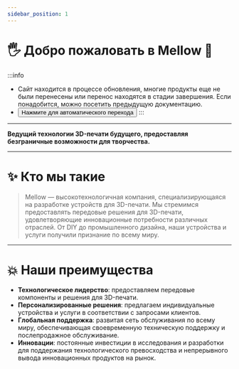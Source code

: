 ```yaml
---
sidebar_position: 1
---
```





# 🖐 Добро пожаловать в Mellow 🎉️

:::info
* Сайт находится в процессе обновления, многие продукты еще не были перенесены или перенос находятся в стадии завершения. Если понадобится, можно посетить предыдущую документацию.
* <Button variant="contained" disableElevation href="https://mellow-old.klipper.cn/#/">Нажмите для автоматического перехода</Button>
:::
---

**Ведущий технологии 3D-печати будущего, предоставляя безграничные возможности для творчества.**

---

# ✨ Кто мы такие

> Mellow — высокотехнологичная компания, специализирующаяся на разработке устройств для 3D-печати.
> Мы стремимся предоставлять передовые решения для 3D-печати, удовлетворяющие инновационные потребности различных отраслей.
> От DIY до промышленного дизайна, наши устройства и услуги получили признание по всему миру.

---

# 💥 Наши преимущества

- **Технологическое лидерство**: предоставляем передовые компоненты и решения для 3D-печати.
- **Персонализированные решения**: предлагаем индивидуальные устройства и услуги в соответствии с запросами клиентов.
- **Глобальная поддержка**: развитая сеть обслуживания по всему миру, обеспечивающая своевременную техническую поддержку и послепродажное обслуживание.
- **Инновации**: постоянные инвестиции в исследования и разработки для поддержания технологического превосходства и непрерывного вывода инновационных продуктов на рынок.
